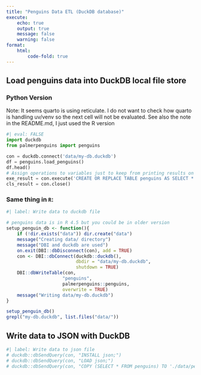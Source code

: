 ```yaml
---
title: "Penguins Data ETL (DuckDB database)"
execute:
    echo: true
    output: true
    message: false
    warning: false
format:
    html:
        code-fold: true
---
```


## Load penguins data into DuckDB local file store

### Python Version

Note: It seems quarto is using reticulate. I do not want to check how quarto is handling uv/venv so the next cell will not be evaluated. See also the note in the README.md, I just used the R version


```python
#| eval: FALSE
import duckdb
from palmerpenguins import penguins

con = duckdb.connect('data/my-db.duckdb')
df = penguins.load_penguins()
df.head()
# Assign operations to variables just to keep from printing results on website
exe_result = con.execute('CREATE OR REPLACE TABLE penguins AS SELECT * FROM df')
cls_result = con.close()
```

### Same thing in `R`:

```r
#| label: Write data to duckdb file

# penguins data is in R 4.5 but you could be in older version 
setup_penguin_db <- function(){
    if (!dir.exists("data")) dir.create("data")
    message("Creating data/ directory")
    message("DBI and duckdb are used")
    on.exit(DBI::dbDisconnect(con), add = TRUE)
    con <- DBI::dbConnect(duckdb::duckdb(), 
                          dbdir = "data/my-db.duckdb", 
                          shutdown = TRUE)
    DBI::dbWriteTable(con, 
                     "penguins", 
                     palmerpenguins::penguins, 
                     overwrite = TRUE)
    message("Writing data/my-db.duckdb")
} 

setup_penguin_db()
grepl("my-db.duckdb", list.files("data/"))

```


## Write data to JSON with DuckDB


```r
#| label: Write data to json file
# duckdb::dbSendQuery(con, "INSTALL json;")
# duckdb::dbSendQuery(con, "LOAD json;")
# duckdb::dbSendQuery(con, "COPY (SELECT * FROM penguins) TO './data/penguins.json' (ARRAY true);")
```
